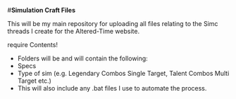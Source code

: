 #**Simulation Craft Files**

This will be my main repository for uploading all files relating to the Simc threads I create for the Altered-Time website. 

require Contents!

- Folders will be and will contain the following:
* Specs
* Type of sim (e.g. Legendary Combos Single Target, Talent Combos Multi Target etc.)
* This will also include any .bat files I use to automate the process.

